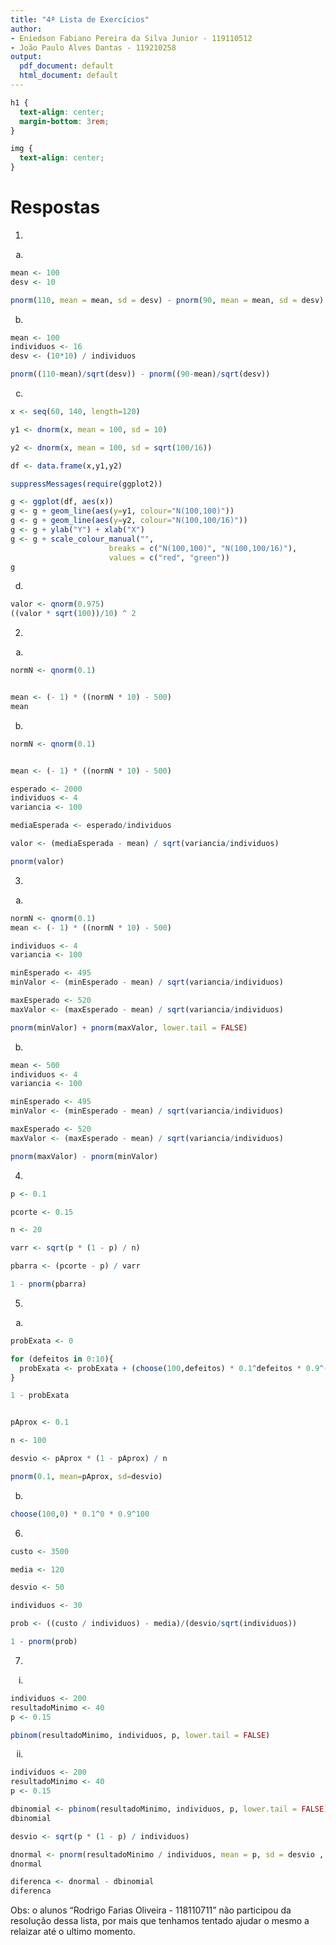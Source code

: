 ```yaml
---
title: "4ª Lista de Exercícios"
author:
- Eniedson Fabiano Pereira da Silva Junior - 119110512
- João Paulo Alves Dantas - 119210258
output:
  pdf_document: default
  html_document: default
---
```


```css
h1 {
  text-align: center;
  margin-bottom: 3rem;
}

img {
  text-align: center;
}
```

# Respostas

1.
a)
``` r
mean <- 100
desv <- 10

pnorm(110, mean = mean, sd = desv) - pnorm(90, mean = mean, sd = desv)
```

b)
``` r
mean <- 100
individuos <- 16
desv <- (10*10) / individuos 

pnorm((110-mean)/sqrt(desv)) - pnorm((90-mean)/sqrt(desv))
```

c)  

``` r
x <- seq(60, 140, length=120)

y1 <- dnorm(x, mean = 100, sd = 10)

y2 <- dnorm(x, mean = 100, sd = sqrt(100/16))

df <- data.frame(x,y1,y2)

suppressMessages(require(ggplot2))

g <- ggplot(df, aes(x))
g <- g + geom_line(aes(y=y1, colour="N(100,100)"))
g <- g + geom_line(aes(y=y2, colour="N(100,100/16)"))
g <- g + ylab("Y") + xlab("X")
g <- g + scale_colour_manual("", 
                      breaks = c("N(100,100)", "N(100,100/16)"),
                      values = c("red", "green"))
g


```

d)
``` r
valor <- qnorm(0.975)
((valor * sqrt(100))/10) ^ 2

```

2. 
a)
```r
normN <- qnorm(0.1)


mean <- (- 1) * ((normN * 10) - 500)
mean
```

b)
```r
normN <- qnorm(0.1)


mean <- (- 1) * ((normN * 10) - 500)

esperado <- 2000
individuos <- 4
variancia <- 100

mediaEsperada <- esperado/individuos

valor <- (mediaEsperada - mean) / sqrt(variancia/individuos)

pnorm(valor)

```

3.
a)
```r
normN <- qnorm(0.1)
mean <- (- 1) * ((normN * 10) - 500)

individuos <- 4
variancia <- 100

minEsperado <- 495
minValor <- (minEsperado - mean) / sqrt(variancia/individuos)

maxEsperado <- 520
maxValor <- (maxEsperado - mean) / sqrt(variancia/individuos)

pnorm(minValor) + pnorm(maxValor, lower.tail = FALSE)
```

b)
```r
mean <- 500
individuos <- 4
variancia <- 100

minEsperado <- 495
minValor <- (minEsperado - mean) / sqrt(variancia/individuos)

maxEsperado <- 520
maxValor <- (maxEsperado - mean) / sqrt(variancia/individuos)

pnorm(maxValor) - pnorm(minValor) 
```

4. 
``` r

p <- 0.1

pcorte <- 0.15

n <- 20

varr <- sqrt(p * (1 - p) / n)

pbarra <- (pcorte - p) / varr

1 - pnorm(pbarra)
```

5.
a)
``` r
probExata <- 0

for (defeitos in 0:10){
  probExata <- probExata + (choose(100,defeitos) * 0.1^defeitos * 0.9^(100-defeitos))
}

1 - probExata


pAprox <- 0.1

n <- 100

desvio <- pAprox * (1 - pAprox) / n

pnorm(0.1, mean=pAprox, sd=desvio)
```

b)
``` r
choose(100,0) * 0.1^0 * 0.9^100
```

6.
``` r

custo <- 3500

media <- 120

desvio <- 50

individuos <- 30

prob <- ((custo / individuos) - media)/(desvio/sqrt(individuos))

1 - pnorm(prob)
```

7. 
i)
```r
individuos <- 200
resultadoMinimo <- 40
p <- 0.15

pbinom(resultadoMinimo, individuos, p, lower.tail = FALSE)
```

ii)
```r
individuos <- 200
resultadoMinimo <- 40
p <- 0.15

dbinomial <- pbinom(resultadoMinimo, individuos, p, lower.tail = FALSE)
dbinomial

desvio <- sqrt(p * (1 - p) / individuos)

dnormal <- pnorm(resultadoMinimo / individuos, mean = p, sd = desvio , lower.tail = FALSE)
dnormal

diferenca <- dnormal - dbinomial
diferenca
```

Obs: o alunos "Rodrigo Farias Oliveira - 118110711" não participou da resolução dessa lista, por mais que tenhamos tentado ajudar o mesmo a relaizar até o ultimo momento.

